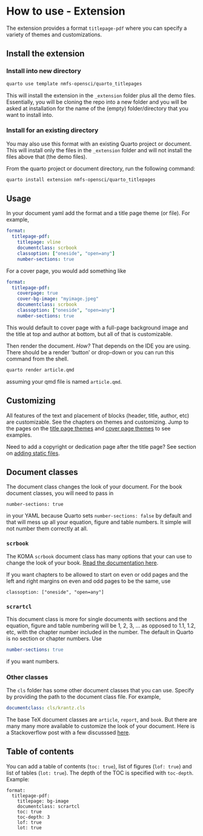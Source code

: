 # How to use - Extension {#sec-howtouse}

The extension provides a format `titlepage-pdf` where you can specify a variety of themes and customizations.

## Install the extension

### Install into new directory

```bash
quarto use template nmfs-opensci/quarto_titlepages
```

This will install the extension in the `_extension` folder plus all the demo files. Essentially, you will be cloning the repo into a new folder and you will be asked at installation for the name of the (empty) folder/directory that you want to install into.

### Install for an existing directory

You may also use this format with an existing Quarto project or document. This will install only the files in the `_extension` folder and will not install the files above that (the demo files).

From the quarto project or document directory, run the following command:

```bash
quarto install extension nmfs-opensci/quarto_titlepages
```

## Usage

In your document yaml add the format and a title page theme (or file). For example,
```yaml
format: 
  titlepage-pdf:
    titlepage: vline
    documentclass: scrbook
    classoption: ["oneside", "open=any"]
    number-sections: true
```

For a cover page, you would add something like
```yaml
format: 
  titlepage-pdf:
    coverpage: true
    cover-bg-image: "myimage.jpeg"
    documentclass: scrbook
    classoption: ["oneside", "open=any"]
    number-sections: true
```
This would default to cover page with a full-page background image and the title at top and author at bottom, but all of that is customizable.

Then render the document. *How?* That depends on the IDE you are using. There should be a render 'button' or drop-down or you can run this command from the shell.

```bash
quarto render article.qmd
```
assuming your qmd file is named `article.qmd`.

## Customizing

All features of the text and placement of blocks (header, title, author, etc) are customizable. See the chapters on themes and customizing. Jump to the pages on the [title page themes](03-titlepage-themes.qmd) and [cover page themes](05-coverpage-themes.qmd) to see examples.

Need to add a copyright or dedication page after the title page? See section on [adding static files](06-static-files.qmd).

## Document classes

The document class changes the look of your document. For the book document classes, you will need to pass in 

```
number-sections: true
```
in your YAML because Quarto sets `number-sections: false` by default and that will mess up all your equation, figure and table numbers. It simple will not number them correctly at all.

### `scrbook`

The KOMA `scrbook` document class has many options that your can use to change the look of your book. [Read the documentation here](https://ctan.org/pkg/scrbook?lang=en).

If you want chapters to be allowed to start on even or odd pages and the left and right margins on even and odd pages to be the same, use

```
classoption: ["oneside", "open=any"]
```

### `scrartcl`

This document class is more for single documents with sections and the equation, figure and table numbering will be 1, 2, 3, ... as opposed to 1.1, 1.2, etc, with the chapter number included in the number. The default in Quarto is no section or chapter numbers. Use

```yaml
number-sections: true
```
if you want numbers.

### Other classes

The `cls` folder has some other document classes that you can use. Specify by providing the path to the document class file. For example,
```yaml
documentclass: cls/krantz.cls
```

The base TeX document classes are  `article`, `report`, and `book`. But there are many many more available to customize the look of your document. Here is a Stackoverflow post with a few discusssed [here](https://tex.stackexchange.com/questions/782/what-are-the-available-documentclass-types-and-their-uses). 

## Table of contents

You can add a table of contents (`toc: true`), list of figures (`lof: true`) and list of tables (`lot: true`). The depth of the TOC is specified with `toc-depth`. Example:

```
format:
  titlepage-pdf:
    titlepage: bg-image
    documentclass: scrartcl
    toc: true
    toc-depth: 3
    lof: true
    lot: true
```



